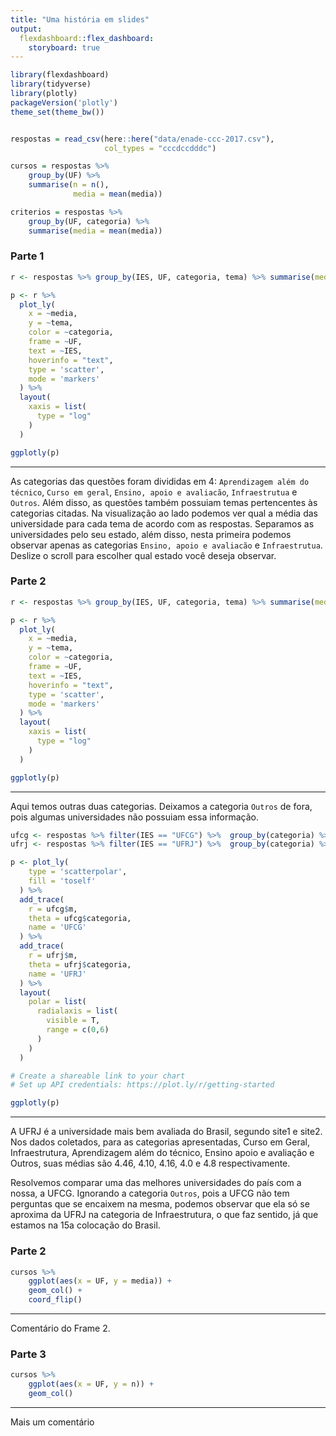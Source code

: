 ```yaml
---
title: "Uma história em slides"
output: 
  flexdashboard::flex_dashboard:
    storyboard: true
---
```


```r
library(flexdashboard)
library(tidyverse)
library(plotly)
packageVersion('plotly')
theme_set(theme_bw())


respostas = read_csv(here::here("data/enade-ccc-2017.csv"),
                     col_types = "cccdccdddc")

cursos = respostas %>% 
    group_by(UF) %>% 
    summarise(n = n(), 
              media = mean(media))

criterios = respostas %>% 
    group_by(UF, categoria) %>% 
    summarise(media = mean(media))

```


### Parte 1

```r
r <- respostas %>% group_by(IES, UF, categoria, tema) %>% summarise(media = mean(media)) %>%  filter(categoria != "Outros" & categoria != "Aprendizagem além do técnico" & categoria != "Curso em geral")

p <- r %>%
  plot_ly(
    x = ~media, 
    y = ~tema,
    color = ~categoria, 
    frame = ~UF,
    text = ~IES,
    hoverinfo = "text",
    type = 'scatter',
    mode = 'markers'
  ) %>%
  layout(
    xaxis = list(
      type = "log"
    )
  )

ggplotly(p)
```

***

As categorias das questões foram divididas em 4: `Aprendizagem além do técnico`, `Curso em geral`, `Ensino, apoio e avaliacão`, `Infraestrutua` e `Outros`. Além disso, as questões também possuiam temas pertencentes às categorias citadas. Na visualização ao lado podemos ver qual a média das universidade para cada tema de acordo com as respostas. Separamos as universidades pelo seu estado, além disso, nesta primeira podemos observar apenas as categorias `Ensino, apoio e avaliacão` e `Infraestrutua`. Deslize o scroll para escolher qual estado você deseja observar.


### Parte 2
```r
r <- respostas %>% group_by(IES, UF, categoria, tema) %>% summarise(media = mean(media)) %>%  filter(categoria != "Outros" & categoria != "Infraestrutura" & categoria != "Ensino, apoio e avaliacão")

p <- r %>%
  plot_ly(
    x = ~media, 
    y = ~tema,
    color = ~categoria, 
    frame = ~UF,
    text = ~IES,
    hoverinfo = "text",
    type = 'scatter',
    mode = 'markers'
  ) %>%
  layout(
    xaxis = list(
      type = "log"
    )
  )

ggplotly(p)
```

***

Aqui temos outras duas categorias. Deixamos a categoria `Outros` de fora, pois algumas universidades não possuiam essa informação.


```r

ufcg <- respostas %>% filter(IES == "UFCG") %>%  group_by(categoria) %>% summarise(m = mean(media))
ufrj <- respostas %>% filter(IES == "UFRJ") %>%  group_by(categoria) %>% summarise(m = mean(media))

p <- plot_ly(
    type = 'scatterpolar',
    fill = 'toself'
  ) %>% 
  add_trace(
    r = ufcg$m,
    theta = ufcg$categoria,
    name = 'UFCG'
  ) %>% 
  add_trace(
    r = ufrj$m,
    theta = ufrj$categoria,
    name = 'UFRJ'
  ) %>%
  layout(
    polar = list(
      radialaxis = list(
        visible = T,
        range = c(0,6)
      )
    )
  )

# Create a shareable link to your chart
# Set up API credentials: https://plot.ly/r/getting-started

ggplotly(p)
```



***

A UFRJ é a universidade mais bem avaliada do Brasil, segundo site1 e site2.
Nos dados coletados, para as categorias apresentadas, Curso em Geral, Infraestrutura, Aprendizagem além do técnico, Ensino apoio e avaliação e Outros, suas médias são 4.46, 4.10, 4.16, 4.0 e 4.8 respectivamente. 



Resolvemos comparar uma das melhores universidades do país com a nossa, a UFCG. Ignorando a categoria `Outros`, pois a UFCG não tem perguntas que se encaixem na mesma, podemos observar que ela só se aproxima da UFRJ na categoria de Infraestrutura, o que faz sentido, já que estamos na 15a colocação do Brasil. 

### Parte 2

```r
cursos %>% 
    ggplot(aes(x = UF, y = media)) + 
    geom_col() + 
    coord_flip()
```

*** 

Comentário do Frame 2.


### Parte 3

```r
cursos %>% 
    ggplot(aes(x = UF, y = n)) + 
    geom_col()
```

*** 

Mais um comentário
